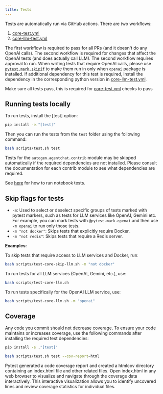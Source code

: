 ```yaml
---
title: Tests
---
```


Tests are automatically run via GitHub actions. There are two workflows:

1. [core-test.yml](https://github.com/ag2ai/ag2/blob/main/.github/workflows/core-test.yml)
1. [core-llm-test.yml](https://github.com/ag2ai/ag2/blob/main/.github/workflows/core-llm-test.yml)

The first workflow is required to pass for all PRs (and it doesn't do any OpenAI calls). The second workflow is required for changes that affect the OpenAI tests (and does actually call LLM). The second workflow requires approval to run. When writing tests that require OpenAI calls, please use [`pytest.mark.skipif`](https://github.com/ag2ai/ag2/blob/b1adac515931bf236ac59224269eeec683a162ba/test/oai/test_client.py#L19) to make them run in only when `openai` package is installed. If additional dependency for this test is required, install the dependency in the corresponding python version in [core-llm-test.yml](https://github.com/ag2ai/ag2/blob/main/.github/workflows/core-llm-test.yml).

Make sure all tests pass, this is required for [core-test.yml](https://github.com/ag2ai/ag2/blob/main/.github/workflows/core-test.yml) checks to pass

## Running tests locally

To run tests, install the [test] option:

```bash
pip install -e."[test]"
```

Then you can run the tests from the `test` folder using the following command:

```bash
bash scripts/test.sh test
```

Tests for the `autogen.agentchat.contrib` module may be skipped automatically if the
required dependencies are not installed. Please consult the documentation for
each contrib module to see what dependencies are required.

See [here](https://github.com/ag2ai/ag2/blob/main/notebook/contributing.md#testing) for how to run notebook tests.

## Skip flags for tests

- `-m`: Used to select or deselect specific groups of tests marked with pytest markers, such as tests for LLM services like OpenAI, Gemini etc. For example, you can mark tests with `@pytest.mark.openai` and then use `-m openai` to run only those tests.
- `-m "not docker"`: Skips tests that explicitly require Docker.
- `-m "not redis"`: Skips tests that require a Redis server.


**Examples:**

To skip tests that require access to LLM services and Docker, run:
```bash
bash scripts/test-core-skip-llm.sh -m "not docker"
```

To run tests for all LLM services (OpenAI, Gemini, etc.), use:
```bash
bash scripts/test-core-llm.sh
```

To run tests specifically for the OpenAI LLM service, use:
```bash
bash scripts/test-core-llm.sh -m "openai"
```

## Coverage

Any code you commit should not decrease coverage. To ensure your code maintains or increases coverage, use the following commands after installing the required test dependencies:

```bash
pip install -e ."[test]"

bash scripts/test.sh test --cov-report=html
```

Pytest generated a code coverage report and created a htmlcov directory containing an index.html file and other related files. Open index.html in any web browser to visualize and navigate through the coverage data interactively. This interactive visualization allows you to identify uncovered lines and review coverage statistics for individual files.

